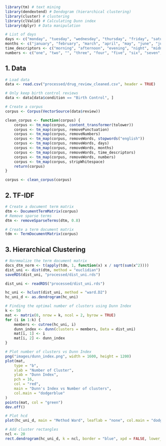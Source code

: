 ```r
library(tm) # text mining
library(dendextend) # Dendogram (hierarchical clustering)
library(cluster) # clustering
library(clValid) # Calculating Dunn index
library(dplyr) # Data manipulation
```


```r
# List of days
days <- c("monday", "tuesday", "wednesday", "thursday", "friday", "saturday", "sunday")
months <- c("january", "february", "march", "april", "may", "june", "july", "august", "september", "october", "november", "december")
time_descriptors <- c("morning", "afternoon", "evening", "night", "midnight", "noon", "pm", "am", "day", "week", "month", "year")
numbers <- c("one", "two", "", "three", "four", "five", "six", "seven", "eight", "nine", "ten", "eleven", "twelve", "thirteen", "fourteen", "fifteen", "sixteen", "seventeen", "eighteen", "nineteen", "twenty", "thirty", "forty", "fifty", "sixty", "seventy", "eighty", "ninety", "hundred", "thousand", "million", "billion", "trillion", "quadrillion", "quintillion", "sextillion", "septillion", "octillion", "nonillion", "decillion", "undecillion", "duodecillion", "tredecillion", "quattuordecillion", "quindecillion", "sexdecillion", "septendecillion", "octodecillion", "novemdecillion", "vigintillion", "googol", "googolplex")
```

## 1. Data

```r
# Load data
data <- read.csv("processed/drug_review_cleaned.csv", header = TRUE)

# Only keep birth control reviews
data <- data[data$condition == "Birth Control", ]

# Create a corpus
corpus <- Corpus(VectorSource(data$review))

clean_corpus <- function(corpus) {
    corpus <- tm_map(corpus, content_transformer(tolower))
    corpus <- tm_map(corpus, removePunctuation)
    corpus <- tm_map(corpus, removeNumbers)
    corpus <- tm_map(corpus, removeWords, stopwords("english"))
    corpus <- tm_map(corpus, removeWords, days)
    corpus <- tm_map(corpus, removeWords, months)
    corpus <- tm_map(corpus, removeWords, time_descriptors)
    corpus <- tm_map(corpus, removeWords, numbers)
    corpus <- tm_map(corpus, stripWhitespace)
    return(corpus)
}

corpus <- clean_corpus(corpus)
```

## 2. TF-IDF
```r
# Create a document term matrix
dtm <- DocumentTermMatrix(corpus)
# Remove sparse terms
dtm <- removeSparseTerms(dtm, 0.8)
```

```r
# Create a term document matrix
tdm <- TermDocumentMatrix(corpus)
```

## 3. Hierarchical Clustering

```r
# Normmalize the term document matrix
docs_dtm_norm <- t(apply(tdm, 1, function(x) x / sqrt(sum(x^2))))
dist_uni <- dist(dtm, method = "euclidian")
saveRDS(dist_uni, "processed/dist_uni.rds")
```

```r
dist_uni <- readRDS("processed/dist_uni.rds")

hc_uni <- hclust(dist_uni, method = "ward.D2")
hc_uni_d <- as.dendrogram(hc_uni)

# Finding the optimal number of clusters using Dunn Index
k <- 50
mat <- matrix(0, nrow = k, ncol = 2, byrow = TRUE)
for (i in 1:k) {
    members <- cutree(hc_uni, i)
    dunn_index <- dunn(clusters = members, Data = dist_uni)
    mat[i, 1] <- i
    mat[i, 2] <- dunn_index
}

# Plot number of clusters vs Dunn Index
png("images/dunn_index.png", width = 1600, height = 1200)
plot(mat,
    type = "b",
    xlab = "Number of Cluster",
    ylab = "Dunn Index",
    pch = 16,
    col = "red",
    main = "Dunn's Index vs Number of clusters",
    col.main = "dodgerblue"
)
points(mat, col = "green")
dev.off()
```

```r
# Plot hcd
plot(hc_uni_d, main = "Method Ward", leaflab = "none", col.main = "dodgerblue")

# Add cluster rectangles
ncl <- 20
rect.dendrogram(hc_uni_d, k = ncl, border = "blue", xpd = FALSE, lower_rect = 0)
```